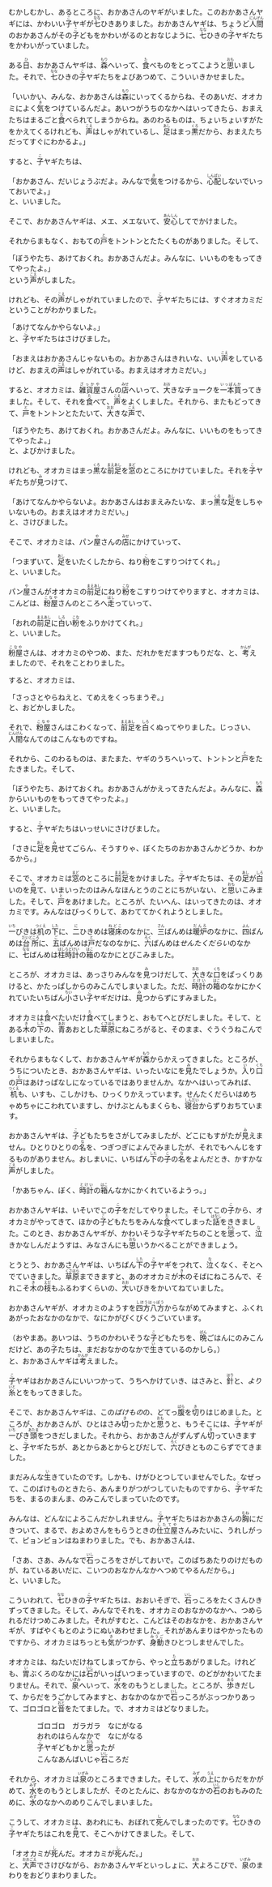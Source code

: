 むかしむかし、あるところに、おかあさんのヤギがいました。このおかあさんヤギには、かわいい<ruby>子<rt>こ</rt></ruby>ヤギが<ruby>七<rt>なな</rt></ruby>ひきありました。おかあさんヤギは、ちょうど<ruby>人間<rt>にんげん</rt></ruby>のおかあさんがその<ruby>子<rt>こ</rt></ruby>どもをかわいがるのとおなじように、<ruby>七<rt>なな</rt></ruby>ひきの<ruby>子<rt>こ</rt></ruby>ヤギたちをかわいがっていました。

ある<ruby>日<rt>ひ</rt></ruby>、おかあさんヤギは、<ruby>森<rt>もり</rt></ruby>へいって、<ruby>食<rt>た</rt></ruby>べものをとってこようと<ruby>思<rt>おも</rt></ruby>いました。それで、<ruby>七<rt>なな</rt></ruby>ひきの<ruby>子<rt>こ</rt></ruby>ヤギたちをよびあつめて、こういいきかせました。

「いいかい、みんな、おかあさんは<ruby>森<rt>もり</rt></ruby>にいってくるからね、そのあいだ、オオカミによく<ruby>気<rt>き</rt></ruby>をつけているんだよ。あいつがうちのなかへはいってきたら、おまえたちはまるごと<ruby>食<rt>た</rt></ruby>べられてしまうからね。あのわるものは、ちょいちょいすがたをかえてくるけれども、<ruby>声<rt>こえ</rt></ruby>はしゃがれているし、<ruby>足<rt>あし</rt></ruby>はまっ<ruby>黒<rt>くろ</rt></ruby>だから、おまえたちだってすぐにわかるよ。」

すると、<ruby>子<rt>こ</rt></ruby>ヤギたちは、

「おかあさん、だいじょうぶだよ。みんなで<ruby>気<rt>き</rt></ruby>をつけるから、<ruby>心配<rt>しんぱい</rt></ruby>しないでいっておいでよ。」<br />と、いいました。

そこで、おかあさんヤギは、メエ、メエないて、<ruby>安心<rt>あんしん</rt></ruby>してでかけました。

それからまもなく、おもての<ruby>戸<rt>と</rt></ruby>をトントンとたたくものがありました。そして、

「ぼうやたち、あけておくれ。おかあさんだよ。みんなに、いいものをもってきてやったよ。」<br />という<ruby>声<rt>こえ</rt></ruby>がしました。

けれども、その<ruby>声<rt>こえ</rt></ruby>がしゃがれていましたので、<ruby>子<rt>こ</rt></ruby>ヤギたちには、すぐオオカミだということがわかりました。

「あけてなんかやらないよ。」<br />と、<ruby>子<rt>こ</rt></ruby>ヤギたちはさけびました。

「おまえはおかあさんじゃないもの。おかあさんはきれいな、いい<ruby>声<rt>こえ</rt></ruby>をしているけど、おまえの<ruby>声<rt>こえ</rt></ruby>はしゃがれている。おまえはオオカミだい。」

すると、オオカミは、<ruby>雑貨屋<rt>ざっかや</rt></ruby>さんの<ruby>店<rt>みせ</rt></ruby>へいって、<ruby>大<rt>おお</rt></ruby>きなチョークを<ruby>一本買<rt>いっぽんか</rt></ruby>ってきました。そして、それを<ruby>食<rt>た</rt></ruby>べて、<ruby>声<rt>こえ</rt></ruby>をよくしました。それから、またもどってきて、<ruby>戸<rt>と</rt></ruby>をトントンとたたいて、<ruby>大<rt>おお</rt></ruby>きな<ruby>声<rt>こえ</rt></ruby>で、

「ぼうやたち、あけておくれ。おかあさんだよ。みんなに、いいものをもってきてやったよ。」<br />と、よびかけました。

けれども、オオカミはまっ<ruby>黒<rt>くろ</rt></ruby>な<ruby>前足<rt>まえあし</rt></ruby>を<ruby>窓<rt>まど</rt></ruby>のところにかけていました。それを<ruby>子<rt>こ</rt></ruby>ヤギたちが<ruby>見<rt>み</rt></ruby>つけて、

「あけてなんかやらないよ。おかあさんはおまえみたいな、まっ<ruby>黒<rt>くろ</rt></ruby>な<ruby>足<rt>あし</rt></ruby>をしちゃいないもの。おまえはオオカミだい。」<br />と、さけびました。

そこで、オオカミは、パン<ruby>屋<rt>や</rt></ruby>さんの<ruby>店<rt>みせ</rt></ruby>にかけていって、

「つまずいて、<ruby>足<rt>あし</rt></ruby>をいたくしたから、ねり<ruby>粉<rt>こ</rt></ruby>をこすりつけてくれ。」<br />と、いいました。

パン<ruby>屋<rt>や</rt></ruby>さんがオオカミの<ruby>前足<rt>まえあし</rt></ruby>にねり<ruby>粉<rt>こな</rt></ruby>をこすりつけてやりますと、オオカミは、こんどは、<ruby>粉屋<rt>こなや</rt></ruby>さんのところへ<ruby>走<rt>はし</rt></ruby>っていって、

「おれの<ruby>前足<rt>まえあし</rt></ruby>に<ruby>白<rt>しろ</rt></ruby>い<ruby>粉<rt>こな</rt></ruby>をふりかけてくれ。」<br />と、いいました。

<ruby>粉屋<rt>こなや</rt></ruby>さんは、オオカミのやつめ、また、だれかをだますつもりだな、と、<ruby>考<rt>かんが</rt></ruby>えましたので、それをことわりました。

すると、オオカミは、

「さっさとやらねえと、てめえをくっちまうぞ。」<br />と、おどかしました。

それで、<ruby>粉屋<rt>こなや</rt></ruby>さんはこわくなって、<ruby>前足<rt>まえあし</rt></ruby>を<ruby>白<rt>しろ</rt></ruby>くぬってやりました。じっさい、<ruby>人間<rt>にんげん</rt></ruby>なんてのはこんなものですね。

それから、このわるものは、またまた、ヤギのうちへいって、トントンと<ruby>戸<rt>と</rt></ruby>をたたきました。そして、

「ぼうやたち、あけておくれ。おかあさんがかえってきたんだよ。みんなに、<ruby>森<rt>もり</rt></ruby>からいいものをもってきてやったよ。」<br />と、いいました。

すると、<ruby>子<rt>こ</rt></ruby>ヤギたちはいっせいにさけびました。

「さきに<ruby>足<rt>あし</rt></ruby>を<ruby>見<rt>み</rt></ruby>せてごらん、そうすりゃ、ぼくたちのおかあさんかどうか、わかるから。」

そこで、オオカミは<ruby>窓<rt>まど</rt></ruby>のところに<ruby>前足<rt>まえあし</rt></ruby>をかけました。<ruby>子<rt>こ</rt></ruby>ヤギたちは、その<ruby>足<rt>あし</rt></ruby>が<ruby>白<rt>しろ</rt></ruby>いのを<ruby>見<rt>み</rt></ruby>て、いまいったのはみんなほんとうのことにちがいない、と<ruby>思<rt>おも</rt></ruby>いこみました。そして、<ruby>戸<rt>と</rt></ruby>をあけました。ところが、たいへん、はいってきたのは、オオカミです。みんなはびっくりして、あわててかくれようとしました。

<ruby>一<rt>いち</rt></ruby>ぴきは<ruby>机<rt>つくえ</rt></ruby>の<ruby>下<rt>した</rt></ruby>に、<ruby>二<rt>に</rt></ruby>ひきめは<ruby>寝床<rt>ねどこ</rt></ruby>のなかに、<ruby>三<rt>さん</rt></ruby>ばんめは<ruby>暖炉<rt>だんろ</rt></ruby>のなかに、<ruby>四<rt>よん</rt></ruby>ばんめは<ruby>台所<rt>だいどころ</rt></ruby>に、<ruby>五<rt>ご</rt></ruby>ばんめは<ruby>戸<rt>と</rt></ruby>だなのなかに、<ruby>六<rt>ろく</rt></ruby>ばんめは<em className="sesame_dot">せんたくだらい</em>のなかに、<ruby>七<rt>なな</rt></ruby>ばんめは<ruby>柱時計<rt>はしらどけい</rt></ruby>の<ruby>箱<rt>はこ</rt></ruby>のなかにとびこみました。

ところが、オオカミは、あっさりみんなを<ruby>見<rt>み</rt></ruby>つけだして、<ruby>大<rt>おお</rt></ruby>きな<ruby>口<rt>くち</rt></ruby>をぱっくりあけると、かたっぱしからのみこんでしまいました。ただ、<ruby>時計<rt>とけい</rt></ruby>の<ruby>箱<rt>はこ</rt></ruby>のなかにかくれていたいちばん<ruby>小<rt>ちい</rt></ruby>さい<ruby>子<rt>こ</rt></ruby>ヤギだけは、<ruby>見<rt>み</rt></ruby>つからずにすみました。

オオカミは<ruby>食<rt>た</rt></ruby>べたいだけ<ruby>食<rt>た</rt></ruby>べてしまうと、おもてへとびだしました。そして、とある<ruby>木<rt>き</rt></ruby>の<ruby>下<rt>した</rt></ruby>の、<ruby>青<rt>あお</rt></ruby>あおとした<ruby>草原<rt>くさはら</rt></ruby>にねころがると、そのまま、ぐうぐうねこんでしまいました。

それからまもなくして、おかあさんヤギが<ruby>森<rt>もり</rt></ruby>からかえってきました。ところが、うちについたとき、おかあさんヤギは、いったいなにを<ruby>見<rt>み</rt></ruby>たでしょうか。<ruby>入<rt>い</rt></ruby>り<ruby>口<rt>くち</rt></ruby>の<ruby>戸<rt>と</rt></ruby>はあけっぱなしになっているではありませんか。なかへはいってみれば、<ruby>机<rt>つくえ</rt></ruby>も、いすも、こしかけも、ひっくりかえっています。せんたくだらいはめちゃめちゃにこわれていますし、かけぶとんもまくらも、<ruby>寝台<rt>しんだい</rt></ruby>からずりおちています。

おかあさんヤギは、<ruby>子<rt>こ</rt></ruby>どもたちをさがしてみましたが、どこにもすがたが<ruby>見<rt>み</rt></ruby>えません。ひとりひとりの<ruby>名<rt>な</rt></ruby>を、つぎつぎによんでみましたが、それでもへんじをするものがありません。おしまいに、いちばん<ruby>下<rt>した</rt></ruby>の<ruby>子<rt>こ</rt></ruby>の<ruby>名<rt>な</rt></ruby>をよんだとき、かすかな<ruby>声<rt>こえ</rt></ruby>がしました。

「かあちゃん、ぼく、<ruby>時計<rt>とけい</rt></ruby>の<ruby>箱<rt>はこ</rt></ruby>んなかにかくれているようっ。」

おかあさんヤギは、いそいでこの<ruby>子<rt>こ</rt></ruby>をだしてやりました。そしてこの<ruby>子<rt>こ</rt></ruby>から、オオカミがやってきて、ほかの<ruby>子<rt>こ</rt></ruby>どもたちをみんな<ruby>食<rt>た</rt></ruby>べてしまった<ruby>話<rt>はなし</rt></ruby>をききました。このとき、おかあさんヤギが、かわいそうな<ruby>子<rt>こ</rt></ruby>ヤギたちのことを<ruby>思<rt>おも</rt></ruby>って、<ruby>泣<rt>な</rt></ruby>きかなしんだようすは、みなさんにも<ruby>思<rt>おも</rt></ruby>いうかべることができましょう。

とうとう、おかあさんヤギは、いちばん<ruby>下<rt>した</rt></ruby>の<ruby>子<rt>こ</rt></ruby>ヤギをつれて、<ruby>泣<rt>な</rt></ruby>くなく、そとへでていきました。<ruby>草原<rt>くさはら</rt></ruby>まできますと、あのオオカミが<ruby>木<rt>き</rt></ruby>のそばにねころんで、それこそ<ruby>木<rt>き</rt></ruby>の<ruby>枝<rt>えだ</rt></ruby>もふるわすくらいの、<ruby>大<rt>おお</rt></ruby>いびきをかいてねていました。

おかあさんヤギが、オオカミのようすを<ruby>四方八方<rt>しほうはっぽう</rt></ruby>からながめてみますと、ふくれあがったおなかのなかで、なにかがぴくぴくうごいています。

（おやまあ。あいつは、うちのかわいそうな<ruby>子<rt>こ</rt></ruby>どもたちを、<ruby>晩<rt>ばん</rt></ruby>ごはんにのみこんだけど、あの<ruby>子<rt>こ</rt></ruby>たちは、まだおなかのなかで<ruby>生<rt>い</rt></ruby>きているのかしら。）<br />と、おかあさんヤギは<ruby>考<rt>かんが</rt></ruby>えました。

<ruby>子<rt>こ</rt></ruby>ヤギはおかあさんにいいつかって、うちへかけていき、はさみと、<ruby>針<rt>はり</rt></ruby>と、<em className="sesame_dot">より</em><ruby>糸<rt>いと</rt></ruby>とをもってきました。

そこで、おかあさんヤギは、この<em className="sesame_dot">ばけもの</em>の、どてっ<ruby>腹<rt>ぱら</rt></ruby>を<ruby>切<rt>き</rt></ruby>りはじめました。ところが、おかあさんが、ひとはさみ<ruby>切<rt>き</rt></ruby>ったかと<ruby>思<rt>おも</rt></ruby>うと、もうそこには、<ruby>子<rt>こ</rt></ruby>ヤギが<ruby>一<rt>いち</rt></ruby>ぴき<ruby>頭<rt>あたま</rt></ruby>をつきだしました。それから、おかあさんがずんずん<ruby>切<rt>き</rt></ruby>っていきますと、<ruby>子<rt>こ</rt></ruby>ヤギたちが、あとからあとからとびだして、<ruby>六<rt>ろく</rt></ruby>ぴきとものこらずでてきました。

まだみんな<ruby>生<rt>い</rt></ruby>きていたのです。しかも、けがひとつしていませんでした。なぜって、このばけものときたら、あんまりがつがつしていたものですから、<ruby>子<rt>こ</rt></ruby>ヤギたちを、まるのまんま、のみこんでしまっていたのです。

みんなは、どんなによろこんだかしれません。<ruby>子<rt>こ</rt></ruby>ヤギたちはおかあさんの<ruby>胸<rt>むね</rt></ruby>にだきついて、まるで、およめさんをもらうときの<ruby>仕立屋<rt>したてや</rt></ruby>さんみたいに、うれしがって、ピョンピョンはねまわりました。でも、おかあさんは、

「さあ、さあ、みんなで<ruby>石<rt>いし</rt></ruby>っころをさがしておいで。このばちあたりのけだものが、ねているあいだに、こいつのおなかんなかへつめてやるんだから。」<br />と、いいました。

こういわれて、<ruby>七<rt>なな</rt></ruby>ひきの<ruby>子<rt>こ</rt></ruby>ヤギたちは、おおいそぎで、<ruby>石<rt>いし</rt></ruby>っころをたくさんひきずってきました。そして、みんなでそれを、オオカミのおなかのなかへ、つめられるだけつめこみました。それがすむと、こんどはそのおなかを、おかあさんヤギが、すばやくもとのようにぬいあわせました。それがあんまりはやかったものですから、オオカミはちっとも<ruby>気<rt>き</rt></ruby>がつかず、<ruby>身動<rt>みうご</rt></ruby>きひとつしませんでした。

オオカミは、ねたいだけねてしまってから、やっと<ruby>立<rt>た</rt></ruby>ちあがりました。けれども、<ruby>胃<rt>い</rt></ruby>ぶくろのなかには<ruby>石<rt>いし</rt></ruby>がいっぱいつまっていますので、のどがかわいてたまりません。それで、<ruby>泉<rt>いずみ</rt></ruby>へいって、<ruby>水<rt>みず</rt></ruby>をのもうとしました。ところが、<ruby>歩<rt>ある</rt></ruby>きだして、からだをうごかしてみますと、おなかのなかで<ruby>石<rt>いし</rt></ruby>っころがぶっつかりあって、ゴロゴロと<ruby>音<rt>おと</rt></ruby>をたてました。で、オオカミはどなりました。

<div className="jisage_4" style="margin-left: 4em">
ゴロゴロ　ガラガラ　なにがなる<br />
おれのはらんなかで　なにがなる<br />
<ruby>子<rt>こ</rt></ruby>ヤギどもかと<ruby>思<rt>おも</rt></ruby>ったが<br />
こんなあんばいじゃ<ruby>石<rt>いし</rt></ruby>ころだ<br />
</div>

それから、オオカミは<ruby>泉<rt>いずみ</rt></ruby>のところまできました。そして、<ruby>水<rt>みず</rt></ruby>の<ruby>上<rt>うえ</rt></ruby>にからだをかがめて、<ruby>水<rt>みず</rt></ruby>をのもうとしましたが、そのとたんに、おなかのなかの<ruby>石<rt>いし</rt></ruby>のおもみのために、<ruby>水<rt>みず</rt></ruby>のなかへのめりこんでしまいました。

こうして、オオカミは、あわれにも、おぼれて<ruby>死<rt>し</rt></ruby>んでしまったのです。<ruby>七<rt>なな</rt></ruby>ひきの<ruby>子<rt>こ</rt></ruby>ヤギたちはこれを<ruby>見<rt>み</rt></ruby>て、そこへかけてきました。そして、

「オオカミが<ruby>死<rt>し</rt></ruby>んだ。オオカミが<ruby>死<rt>し</rt></ruby>んだ。」<br />と、<ruby>大声<rt>おおごえ</rt></ruby>でさけびながら、おかあさんヤギといっしょに、<ruby>大<rt>おお</rt></ruby>よろこびで、<ruby>泉<rt>いずみ</rt></ruby>のまわりをおどりまわりました。
